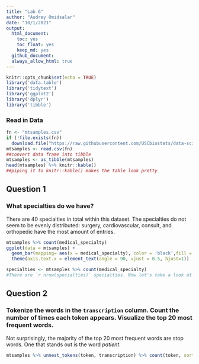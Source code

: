 ```yaml
---
title: "Lab 6"
author: "Audrey Omidsalar"
date: "10/1/2021"
output:
  html_document:
    toc: yes
    toc_float: yes
    keep_md: yes
  github_document:
  always_allow_html: true
---
```


```r
knitr::opts_chunk$set(echo = TRUE)
library('data.table')
library('tidytext')
library('ggplot2')
library('dplyr')
library('tibble')
```

### Read in Data
```r
fn <- "mtsamples.csv"
if (!file.exists(fn))
  download.file("https://raw.githubusercontent.com/USCbiostats/data-science-data/master/00_mtsamples/mtsamples.csv", destfile = fn)
mtsamples <- read.csv(fn)
##convert data frame into tibble
mtsamples <- as_tibble(mtsamples)
head(mtsamples) %>% knitr::kable()
##piping it to knitr::kable() makes the table look pretty
```
## Question 1
### What specialties do we have?
There are 40 specialties in total within this dataset. The specialties do not seem to be evenly distributed: surgery, cardiovascular, consult, and orthopedic have the most amount of entries.
```r
mtsamples %>% count(medical_specialty)
ggplot(data = mtsamples) +
  geom_bar(mapping= aes(x = medical_specialty), color = 'black',fill = 'darkgreen') +
  theme(axis.text.x = element_text(angle = 90, vjust = 0.5, hjust=1))

```
```r
specialties <- mtsamples %>% count(medical_specialty)
#There are `r nrow(specialties)` specialties. Now let's take a look at the distribution
```
## Question 2
### Tokenize the words in the `transcription` column. Count the number of times each token appears. Visualize the top 20 most frequent words.
Not surprisingly, the majority of the top 20 most frequent words are stop words. One that stands out is the word *patient*.
```r
mtsamples %>% unnest_tokens(token, transcription) %>% count(token, sort = TRUE) %>% top_n(20, n) %>% knitr::kable()
```

